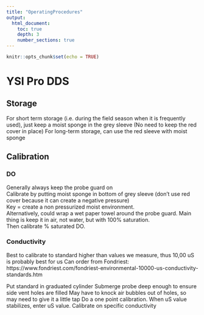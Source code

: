 ```yaml
---
title: "OperatingProcedures"
output: 
  html_document:
    toc: true
    depth: 3
    number_sections: true
---
```


```r
knitr::opts_chunk$set(echo = TRUE)
```

# YSI Pro DDS {.tabset .tabset-fade .tabset-pills}

## Storage
For short term storage (i.e. during the field season when it is frequently used), just keep a moist sponge in the grey sleeve (No need to keep the red cover in place)
For long-term storage, can use the red sleeve with moist sponge

## Calibration
### DO
Generally always keep the probe guard on  
Calibrate by putting moist sponge in bottom of grey sleeve (don’t use red cover because it can create a negative pressure)  
Key = create a non pressurized moist environment.   
Alternatively, could wrap a wet paper towel around the probe guard. Main thing is keep it in air, not water, but with 100% saturation.  
Then calibrate % saturated DO. 

### Conductivity
Best to calibrate to standard higher than values we measure, thus 10,00 uS is probably best for us
Can order from Fondriest: https://www.fondriest.com/fondriest-environmental-10000-us-conductivity-standards.htm
 
Put standard in graduated cylinder
Submerge probe deep enough to ensure side vent holes are filled
May have to knock air bubbles out of holes, so may need to give it a little tap
Do a one point calibration. When uS value stabilizes, enter uS value.
Calibrate on specific conductivity 

